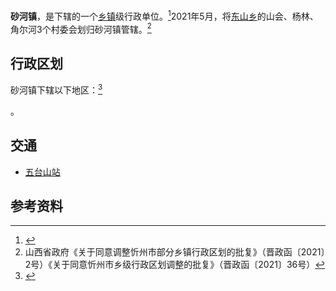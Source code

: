 {{中国乡级行政区|14/09/24/101/000
| 景观照片文件名 = 山西砂河镇街景.jpg
| 景观照片描述 = 砂河镇街景
}}

'''砂河镇'''，是{{PRC admin/fullname|14/09/24/101/000|3}}下辖的一个[[乡镇|乡镇]]级行政单位。<ref>{{PRC admin/ref sgc|{{PRC admin/parent|14/09/24/101/000}}}}</ref>2021年5月，将[[东山乡_(繁峙县)|东山乡]]的山会、杨林、角尔河3个村委会划归砂河镇管辖。<ref>山西省政府《关于同意调整忻州市部分乡镇行政区划的批复》（晋政函〔2021〕2号）《关于同意忻州市乡级行政区划调整的批复》（晋政函〔2021〕36号）</ref>

== 行政区划 ==

砂河镇下辖以下地区：<ref>{{PRC admin/ref sgc|14/09/24/101/000}}</ref>

{{PRC admin/children|14/09/24/101/000}}。

==交通==
*[[五台山站|五台山站]]

== 参考资料 ==

{{reflist}}

{{PRC admin/navcat|14/09/24/101/000}}